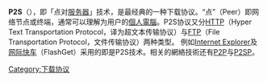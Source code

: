 {{Unreferenced|time=2020-07-09T00:58:49+00:00}}
'''P2S'''（{{lang|en|Peer to Sever}}），即「点对[[服务器|服务器]]」技术，是最经典的一种下载协议。“点”（Peer）即网络节点或终端，通常可以理解为用户的[[個人電腦|個人電腦]]。P2S协议又分[[HTTP|HTTP]]（Hyper Text Transportation Protocol，译为超文本传输协议）与[[FTP|FTP]]（File Transportation Protocol，文件传输协议）两种类型。
例如[[Internet_Explorer|Internet Explorer]]及[[网际快车|网际快车]]（FlashGet）采用的即是P2S技术。相关的網絡技術还有[[P2P|P2P]]与[[P2SP|P2SP]]。
{{Internet-stub}}

[[Category:下载协议|Category:下载协议]]